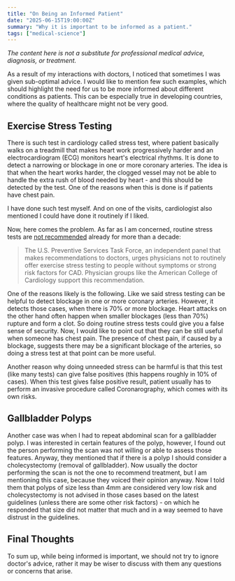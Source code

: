 ```yaml
---
title: "On Being an Informed Patient"
date: "2025-06-15T19:00:00Z"
summary: "Why it is important to be informed as a patient."
tags: ["medical-science"]
---
```


_The content here is not a substitute for professional medical advice, diagnosis, or treatment._

As a result of my interactions with doctors, I noticed that sometimes
I was given sub-optimal advice. I would like to mention few such examples,
which should highlight the need for us to be more informed about different conditions
as patients. This can be especially true in developing countries, where the quality of healthcare might not be very good.

## Exercise Stress Testing

There is such test in cardiology called stress test, where patient basically walks on a treadmill
that makes heart work progressively harder and an electrocardiogram (ECG) monitors heart's electrical rhythms.
It is done to detect a narrowing or blockage in one or more coronary arteries.
The idea is that when the heart works harder, the clogged vessel may not be able to handle the extra rush of blood needed by heart - and this should be detected by the test.
One of the reasons when this is done is if patients have chest pain.

I have done such test myself. And on one of the visits, cardiologist also mentioned I could have done it routinely
if I liked.

Now, here comes the problem. As far as I am concerned, routine stress tests are [not recommended](https://www.health.harvard.edu/newsletter_article/cardiac-exercise-stress-testing-what-it-can-and-cannot-tell-you)
already for more than a decade:

> The U.S. Preventive Services Task Force, an independent panel that makes recommendations to doctors, urges physicians not to routinely offer exercise stress testing to people without symptoms or strong risk factors for CAD. Physician groups like the American College of Cardiology support this recommendation.

One of the reasons likely is the following. Like we said stress testing can be helpful to detect blockage in one or more coronary arteries.
However, it detects those cases, when there is 70% or more blockage. Heart attacks on the other hand often happen when smaller blockages (less than 70%)
rupture and form a clot. So doing routine stress tests could give you a false sense of security. Now, I would like to point out that they can be still useful
when someone has chest pain. The presence of chest pain, if caused by a blockage, suggests there may be a significant blockage of the arteries,
so doing a stress test at that point can be more useful.

Another reason why doing unneeded stress can be harmful is that this test (like many tests) can give false positives (this happens roughly in 10% of cases).
When this test gives false positive result, patient usually has to perform an invasive procedure called Coronarography, which comes with its own risks.

## Gallbladder Polyps

Another case was when I had to repeat abdominal scan for a gallbladder polyp. I was interested in certain features of the polyp,
however, I found out the person performing the scan was not willing or able to assess those features. Anyway, they mentioned
that if there is a polyp I should consider a cholecystectomy (removal of gallbladder). Now usually the doctor performing the scan
is not the one to recommend treatment, but I am mentioning this case, because they voiced their opinion anyway.
Now I told them that polyps of size less than 4mm are considered very low risk and cholecystectomy is not advised in those cases based
on the latest guidelines (unless there are some other risk factors) - on which he responded that size did not matter that much and
in a way seemed to have distrust in the guidelines.

## Final Thoughts

To sum up, while being informed is important, we should not try to ignore doctor's advice, rather it may be wiser to discuss with them
any questions or concerns that arise.

